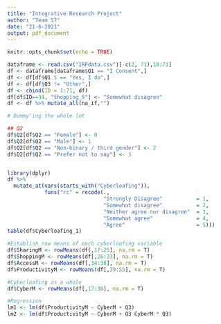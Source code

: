```yaml
---
title: "Integrative Research Project"
author: "Team 57"
date: "21-6-2021"
output: pdf_document
---
```


```r
knitr::opts_chunk$set(echo = TRUE)
```

```r
dataframe <- read.csv("IRPdata.csv")[-c(2, 71),18:71]
df <- dataframe[dataframe$Q1 == "I Consent",]
df <- df[df$Q1.5 == "Yes, I do",]
df <- df[df$Q3 != "Other",]
df <- cbind(ID = 1:71, df)
df[df$ID==34, "Shopping_5"] <- "Somewhat disagree"
df <- df %>% mutate_all(na_if,"")
```

```r
# Dummy'ing the whole lot

## Q2
df$Q2[df$Q2 == "Female"] <- 0
df$Q2[df$Q2 == "Male"] <- 1
df$Q2[df$Q2 == "Non-binary / third gender"] <- 2
df$Q2[df$Q2 == "Prefer not to say"] <- 3


library(dplyr)
df %>% 
  mutate_at(vars(starts_with("Cyberloafing")), 
            funs("rc" = recode(.,
                               "Strongly Disagree"           = 1,
                               "Somewhat disagree"           = 2,
                               "Neither agree nor disagree"  = 3,
                               "Somewhat agree"              = 4,
                               "Agree"                       = 5)))
table(df$Cyberloafing_1)
```
```r
#Establish row means of each cyberloafing variable
df$SharingM <- rowMeans(df[,17:25], na.rm = T)
df$ShoppingM <- rowMeans(df[,26:33], na.rm = T)
df$AccessM <- rowMeans(df[,34:38], na.rm = T)
df$ProductivityM <- rowMeans(df[,39:55], na.rm = T)

#Cyberloafing as a whole
df$CyberM <- rowMeans(df[,17:38], na.rm = T)
```

```r
#Regression
lm1 <- lm(df$ProductivityM ~ CyberM + Q3)
lm2 <- lm(df$ProductivityM ~ CyberM + Q3 CyberM * Q3)
```
